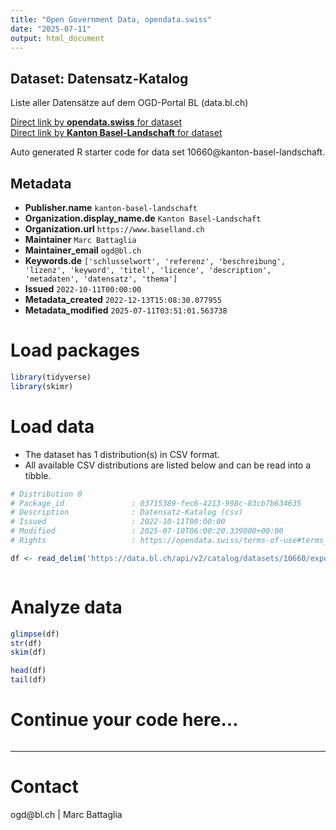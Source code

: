 ```yaml
---
title: "Open Government Data, opendata.swiss"
date: "2025-07-11"
output: html_document
---
```


## Dataset: Datensatz-Katalog

Liste aller Datensätze auf dem OGD-Portal BL (data.bl.ch)

[Direct link by **opendata.swiss** for dataset](https://opendata.swiss/de/dataset/ogd-katalog)<br>
[Direct link by **Kanton Basel-Landschaft** for dataset](https://data.bl.ch/explore/dataset/10660/)

Auto generated R starter code for data set 10660@kanton-basel-landschaft.

## Metadata

- **Publisher.name** `kanton-basel-landschaft`
- **Organization.display_name.de** `Kanton Basel-Landschaft`
- **Organization.url** `https://www.baselland.ch`
- **Maintainer** `Marc Battaglia`
- **Maintainer_email** `ogd@bl.ch`
- **Keywords.de** `['schlusselwort', 'referenz', 'beschreibung', 'lizenz', 'keyword', 'titel', 'licence', 'description', 'metadaten', 'datensatz', 'thema']`
- **Issued** `2022-10-11T00:00:00`
- **Metadata_created** `2022-12-13T15:08:30.077955`
- **Metadata_modified** `2025-07-11T03:51:01.563738`


# Load packages

```r

library(tidyverse)
library(skimr)

```

# Load data

-   The dataset has 1 distribution(s) in CSV format.
-   All available CSV distributions are listed below and can be read into a tibble.

```r

# Distribution 0
# Package_id               : 03715389-fec6-4213-998c-83cb7b634635
# Description              : Datensatz-Katalog (csv)
# Issued                   : 2022-10-11T00:00:00
# Modified                 : 2025-07-10T06:00:20.339000+00:00
# Rights                   : https://opendata.swiss/terms-of-use#terms_open

df <- read_delim('https://data.bl.ch/api/v2/catalog/datasets/10660/exports/csv?use_labels=true')



```

# Analyze data

```r

glimpse(df)
str(df)
skim(df)

head(df)
tail(df)

```

# Continue your code here...

```r

```

------------------------------------------------------------------------

# Contact

ogd@bl.ch | Marc Battaglia
